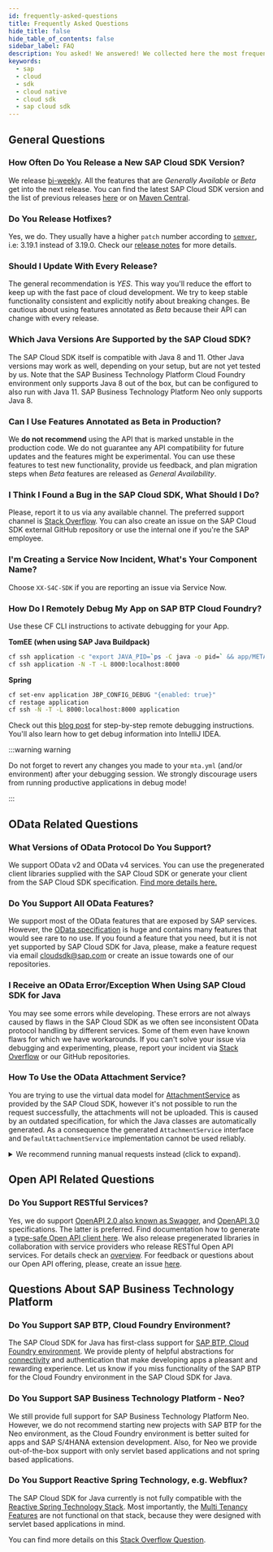 ```yaml
---
id: frequently-asked-questions
title: Frequently Asked Questions
hide_title: false
hide_table_of_contents: false
sidebar_label: FAQ
description: You asked! We answered! We collected here the most frequent question about SAP Cloud SDK for Java.
keywords:
  - sap
  - cloud
  - sdk
  - cloud native
  - cloud sdk
  - sap cloud sdk
---
```


## General Questions

### How Often Do You Release a New SAP Cloud SDK Version?

We release [bi-weekly](https://search.maven.org/artifact/com.sap.cloud.sdk/sdk-bom).
All the features that are _Generally Available_ or _Beta_ get into the next release.
You can find the latest SAP Cloud SDK version and the list of previous releases [here](release-notes-sap-cloud-sdk-for-java) or on [Maven Central](https://search.maven.org/artifact/com.sap.cloud.sdk/sdk-bom).

### Do You Release Hotfixes?

Yes, we do.
They usually have a higher `patch` number according to [`semver`](https://semver.org/), i.e: 3.19.1 instead of 3.19.0.
Check our [release notes](release-notes-sap-cloud-sdk-for-java) for more details.

### Should I Update With Every Release?

The general recommendation is _YES_.
This way you'll reduce the effort to keep up with the fast pace of cloud development.
We try to keep stable functionality consistent and explicitly notify about breaking changes.
Be cautious about using features annotated as _Beta_ because their API can change with every release.

### Which Java Versions Are Supported by the SAP Cloud SDK?

The SAP Cloud SDK itself is compatible with Java 8 and 11.
Other Java versions may work as well, depending on your setup, but are not yet tested by us.
Note that the SAP Business Technology Platform Cloud Foundry environment only supports Java 8 out of the box, but can be configured to also run with Java 11.
SAP Business Technology Platform Neo only supports Java 8.

### Can I Use Features Annotated as Beta in Production?

We **do not recommend** using the API that is marked unstable in the production code.
We do not guarantee any API compatibility for future updates and the features might be experimental.
You can use these features to test new functionality, provide us feedback, and plan migration steps when _Beta_ features are released as _General Availability_.

### I Think I Found a Bug in the SAP Cloud SDK, What Should I Do?

Please, report it to us via any available channel.
The preferred support channel is [Stack Overflow](https://stackoverflow.com/questions/tagged/sap-cloud-sdk).
You can also create an issue on the SAP Cloud SDK external GitHub repository or use the internal one if you're the SAP employee.

### I'm Creating a Service Now Incident, What's Your Component Name?

Choose `XX-S4C-SDK` if you are reporting an issue via Service Now.

### How Do I Remotely Debug My App on SAP BTP Cloud Foundry?

Use these CF CLI instructions to activate debugging for your App.

**TomEE (when using SAP Java Buildpack)**

```bash
cf ssh application -c "export JAVA_PID=`ps -C java -o pid=` && app/META-INF/.sap_java_buildpack/sap_machine_jdk/bin/jcmd $JAVA_PID VM.start_java_debugging"
cf ssh application -N -T -L 8000:localhost:8000
```

**Spring**

```bash
cf set-env application JBP_CONFIG_DEBUG "{enabled: true}"
cf restage application
cf ssh -N -T -L 8000:localhost:8000 application
```

Check out this [blog post](https://blogs.sap.com/2019/07/24/remote-debugging-on-cloud-foundry/) for step-by-step remote debugging instructions.
You'll also learn how to get debug information into IntelliJ IDEA.

:::warning warning

Do not forget to revert any changes you made to your `mta.yml` (and/or environment) after your debugging session.
We strongly discourage users from running productive applications in debug mode!

:::

## OData Related Questions

### What Versions of OData Protocol Do You Support?

We support OData v2 and OData v4 services.
You can use the pregenerated client libraries supplied with the SAP Cloud SDK or generate your client from the SAP Cloud SDK specification.
[Find more details here.](features/odata/overview)

### Do You Support All OData Features?

We support most of the OData features that are exposed by SAP services.
However, the [OData specification](https://www.odata.org/documentation/) is huge and contains many features that would see rare to no use.
If you found a feature that you need, but it is not yet supported by SAP Cloud SDK for Java, please, make a feature request via email [cloudsdk@sap.com](mailto:cloudsdk@sap.com) or create an issue towards one of our repositories.

### I Receive an OData Error/Exception When Using SAP Cloud SDK for Java

You may see some errors while developing.
These errors are not always caused by flaws in the SAP Cloud SDK as we often see inconsistent OData protocol handling by different services.
Some of them even have known flaws for which we have workarounds.
If you can't solve your issue via debugging and experimenting, please, report your incident via [Stack Overflow](https://stackoverflow.com/questions/tagged/sap-cloud-sdk) or our GitHub repositories.

### How To Use the OData Attachment Service?

You are trying to use the virtual data model for [AttachmentService](https://api.sap.com/api/API_CV_ATTACHMENT_SRV/overview) as provided by the SAP Cloud SDK, however it's not possible to run the request successfully, the attachments will not be uploaded.
This is caused by an outdated specification, for which the Java classes are automatically generated.
As a consequence the generated `AttachmentService` interface and `DefaultAttachmentService` implementation cannot be used reliably.

<details>
  <summary>We recommend running manual requests instead (click to expand).</summary>
  
<ol>
<li>Request CSRF token with HEAD request</li>
<li>Upload Attachment with POST request.</li>
</ol>

```java
// Resolve HttpClient instance
HttpDestination destination;
HttpClient httpClient = HttpClientAccessor.getHttpClient(destination);

// Resolve CSRF token, internally runs HEAD request
String csrfToken = new DefaultCsrfTokenRetriever()
    .retrieveCsrfToken(httpClient, AttachmentService.DEFAULT_SERVICE_PATH)
    .getToken();

// Prepare attachment for HTTP request
InputStream inStream;
HttpEntity attachmentEntity = new InputStreamEntity(inStream); // alternatively, new FileEntity(File)

// Prepare attachment creation request
HttpPost create = new HttpPost(AttachmentService.DEFAULT_SERVICE_PATH + "/AttachmentContentSet");
create.setEntity(attachmentEntity);
create.setHeader(DefaultCsrfTokenRetriever.X_CSRF_TOKEN_HEADER_KEY, csrfToken);
create.setHeader("Content-Type", "image/jpeg");
create.setHeader("Slug", "'filename.jpg'");
create.setHeader("BusinessObjectTypeName", "'ObjectTypeName'");
create.setHeader("LinkedSAPObjectKey", "'ObjectKey'");

// Send attachment creation request
HttpResponse response = httpClient.execute(create);

// Parse response
String responseText = EntityUtils.toString(response.getEntity());
```

Once you've decided on `InputStream` or `File` as underlying data type for `HttpEntity`, you need to apply values for HTTP headers:

- `x-csrf-token` - value from previous HEAD request
- `Content-Type` - value depending on file
- `Slug` - value in single-quotes `'`
- `BusinessObjectTypeName` - value in single-quotes `'`
- `LinkedSAPObjectKey` - value in single-quotes `'`.

Please note, depending on the file size, a request may take several seconds to minutes.
This suggested HTTP interaction is the [officially documented](https://help.sap.com/viewer/7489fa08cede494cbdf08fa3651598af/2105.500/en-US/63259b6826174573bc32f2e1d1609cd9.html) approach.
It's not considered a workaround.

In case you want to deserialize the JSON from `responseTest` variable, then run the following code:

```java
// Deserialize the AttachmentContent object
TypeToken<Map<String, AttachmentContent>> responseType = new TypeToken<Map<String, AttachmentContent>>() {
};
Map<String, AttachmentContent> responseObject = new Gson().fromJson(responseText, responseType.getType());
AttachmentContent result = responseObject.get("d");
```

</details>

## Open API Related Questions

### Do You Support RESTful Services?

Yes, we do support [OpenAPI 2.0 also known as Swagger](https://swagger.io/specification/v2/), and [OpenAPI 3.0](https://swagger.io/specification/) specifications.
The latter is preferred.
Find documentation how to generate a [type-safe Open API client here](features/rest/generate-rest-client.mdx).
We also release pregenerated libraries in collaboration with service providers who release RESTful Open API services.
For details check an [overview](features/rest/overview).
For feedback or questions about our Open API offering, please, create an issue [here](https://github.com/SAP/cloud-sdk/issues).

## Questions About SAP Business Technology Platform

### Do You Support SAP BTP, Cloud Foundry Environment?

The SAP Cloud SDK for Java has first-class support for [SAP BTP, Cloud Foundry environment](https://www.sap.com/germany/products/business-technology-platform.html).
We provide plenty of helpful abstractions for [connectivity](features/connectivity/sdk-connectivity-destination-service) and authentication that make developing apps a pleasant and rewarding experience.
Let us know if you miss functionality of the SAP BTP for the Cloud Foundry environment in the SAP Cloud SDK for Java.

### Do You Support SAP Business Technology Platform - Neo?

We still provide full support for SAP Business Technology Platform Neo.
However, we do not recommend starting new projects with SAP BTP for the Neo environment, as the Cloud Foundry environment is better suited for apps and SAP S/4HANA extension development.
Also, for Neo we provide out-of-the-box support with only servlet based applications and not spring based applications.

### Do You Support Reactive Spring Technology, e.g. Webflux?

The SAP Cloud SDK for Java currently is not fully compatible with the [Reactive Spring Technology Stack](https://docs.spring.io/spring-framework/docs/5.0.0.M1/spring-framework-reference/html/web-reactive.html).
Most importantly, the [Multi Tenancy Features](features/multi-tenancy/multi-tenancy-thread-context) are not functional on that stack, because they were designed with servlet based applications in mind.

You can find more details on this [Stack Overflow Question](https://stackoverflow.com/questions/68177837/how-to-use-spring-webclient-properly-in-the-tenant-context).

